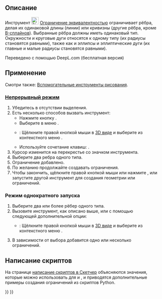<languages/>

{{Docnav/ru
|[[Sketcher_ConstrainTangent/ru|Ограничить касательную или коллинеарность]]
|[[Sketcher_ConstrainSymmetric/ru|Ограничить симметричность]]
|[[Sketcher_Workbench/ru|Скетчер]]
|IconL=Sketcher_ConstrainTangent.svg
|IconR=Sketcher_ConstrainSymmetric.svg
|IconC=Workbench_Sketcher.svg
}}

{{GuiCommand/ru
|Name/ru=Скетчер Ограничение эквивалентностью
|Name=Sketcher ConstrainEqual
|MenuLocation=Эскиз → Ограничения эскиза → Ограничение эквивалентностью
|Workbenches=[[Sketcher_Workbench/ru|Скетчер]]
|Shortcut={{KEY|E}}
|SeeAlso=
}}

<span id="Description"></span>
== Описание ==

Инструмент [[Image:Sketcher_ConstrainEqual.svg|24px]] [[Sketcher_ConstrainEqual/ru|Ограничение эквивалентностью]] ограничивает рёбра, делая их одинаковой длины (линии) или кривизны (другие рёбра, кроме [[Sketcher_CreateBSpline/ru|B-сплайнов]]). Выбранные рёбра должны иметь одинаковый тип. Окружности и круговые дуги относятся к одному типу (их радиусы становятся равными), также как и эллипсы и эллиптические дуги (их главные и малые радиусы становятся равными).

Переведено с помощью DeepL.com (бесплатная версия)

<span id="Usage"></span>
== Применение ==

Смотри также: [[Sketcher_Workbench/ru#Drawing_aids|Вспомогательные инструменты рисования]].

<span id="Continue_mode"></span>
=== [[Sketcher_Workbench/ru#Continue_modes|Непрерывный режим]] ===

# Убедитесь в отсутствии выделения.
# Есть несколько способов вызвать инструмент:
#* Нажмите кнопку {{Button|[[Image:Sketcher_ConstrainEqual.svg|16px]] [[Sketcher_ConstrainEqual/ru|Ограничение эквивалентностью]]}}.
#* Выберите в меню {{MenuCommand|Эскиз → Ограничения эскиза → [[Image:Sketcher_ConstrainEqual.svg|16px]] Ограничение эквивалентностью}}.
#* {{Version/ru|1.0}}: Щёлкните правой кнопкой мыши в [[3D_view/ru|3D виде]] и выберите из контекстного меню {{MenuCommand|Ограничение → [[Image:Sketcher_ConstrainEqual.svg|16px]] Ограничение эквивалентностью}}.
#* Используйте сочетание клавиш: {{KEY|E}}.
# Курсор изменится на перекрестье со значком инструмента.
# Выберите два ребра одного типа.
# Ограничение добавлено.
# По желанию продолжайте создавать ограничения.
# Чтобы закончить, щёлкните правой кнопкой мыши или нажмите {{KEY|Esc}}, или запустите другой инструмент для создания геометрии или ограничений.

<span id="Run-once_mode"></span>
=== Режим однократного запуска ===

# Выберите два или более рёбер одного типа.
# Вызовите инструмент, как описано выше, или с помощью следующей дополнительной опции:
#* {{Version/ru|1.0}}: Щёлкните правой кнопкой мыши в [[3D_view/ru|3D виде]] и выберите из контекстного меню {{MenuCommand|[[Image:Sketcher_ConstrainEqual.svg|16px]] Ограничение эквивалентностью}}.
# В зависимости от выбора добавится одно или несколько ограничений.

<span id="Scripting"></span>
== Написание скриптов ==

{{Code|code=Sketch.addConstraint(Sketcher.Constraint('Equal', Edge1, Edge2))}}

На странице [[Sketcher_scripting/ru|написание скриптов в Скетчер]] объясняются значения, которые можно использовать для {{incode|Edge1}} и {{incode|Edge2}}, и приводятся дополнительные примеры создания ограничений из скриптов Python.


{{Docnav/ru
|[[Sketcher_ConstrainTangent/ru|Ограничить касательную или коллинеарность]]
|[[Sketcher_ConstrainSymmetric/ru|Ограничить симметричность]]
|[[Sketcher_Workbench/ru|Скетчер]]
|IconL=Sketcher_ConstrainTangent.svg
|IconR=Sketcher_ConstrainSymmetric.svg
|IconC=Workbench_Sketcher.svg
}}

{{Sketcher_Tools_navi{{#translation:}}}}
{{Userdocnavi{{#translation:}}}}